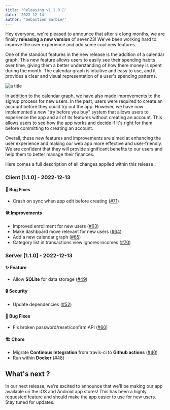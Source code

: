 ```yaml
---
title: 'Releasing v1.1.0 🚀'
date: '2022-12-14'
author: 'Sébastien Barbier'
---
```


Hey everyone, we're pleased to announce that after six long months, we are finally **releasing a new version** of seven23! We've been working hard to improve the user experience and add some cool new features.

One of the standout features in the new release is the addition of a calendar graph. This new feature allows users to easily see their spending habits over time, giving them a better understanding of how there money is spent during the month. The calendar graph is intuitive and easy to use, and it provides a clear and visual representation of a user's spending patterns.

![](/images/22-12-14-release-1-1-0/Screenshot%202022-12-14%20at%2014.03.44.png "a title")

In addition to the calendar graph, we have also made improvements to the signup process for new users. In the past, users were required to create an account before they could try out the app. However, we have now implemented a new "try before you buy" system that allows users to experience the app and all of its features without creating an account. This allows users to see how the app works and decide if it's right for them before committing to creating an account.

Overall, these new features and improvements are aimed at enhancing the user experience and making our web app more effective and user-friendly. We are confident that they will provide significant benefits to our users and help them to better manage their finances.

Here comes a full description of all changes applied within this release :

### Client [1.1.0] - 2022-12-13
#### 🐛 Bug Fixes
- Crash on sync when app edit before creating ([#71](https://github.com/sebastienbarbier/seven23/issues/71))
#### 🛠 Improvements
- Improved enrollment for new users ([#63](https://github.com/sebastienbarbier/seven23/issues/63))
- Make dashboard move relevant for new users ([#64](https://github.com/sebastienbarbier/seven23/issues/64))
- Add a new calendar graph ([#65](https://github.com/sebastienbarbier/seven23/issues/65))
- Category list in transactions view ignores incomes ([#70](https://github.com/sebastienbarbier/seven23/issues/70))

### Server [1.1.0] - 2022-12-13
#### ✨ Feature
- Allow **SQLite** for data storage ([#49](https://github.com/sebastienbarbier/seven23_server/issues/49))
#### 🔒 Security
- Update dependencies ([#52](https://github.com/sebastienbarbier/seven23_server/issues/52))
#### 🐛 Bug Fixes
- Fix broken password/reset/confirm API ([#60](https://github.com/sebastienbarbier/seven23_server/issues/60))
#### 🏗 Chore
- Migrate **Continous Integration** from travis-ci to **Github actions** ([#40](https://github.com/sebastienbarbier/seven23_server/issues/40))
- Run within **Docker** ([#48](https://github.com/sebastienbarbier/seven23_server/issues/48))


## What's next ?

In our next release, we're excited to announce that we'll be making our app available on the iOS and Android app stores! This has been a highly requested feature and should make the app easier to use for new users. Stay tuned for updates.